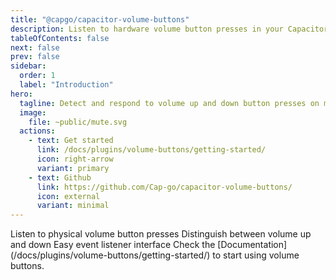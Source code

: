 ```yaml
---
title: "@capgo/capacitor-volume-buttons"
description: Listen to hardware volume button presses in your Capacitor apps.
tableOfContents: false
next: false
prev: false
sidebar:
  order: 1
  label: "Introduction"
hero:
  tagline: Detect and respond to volume up and down button presses on mobile devices for custom controls and interactions.
  image:
    file: ~public/mute.svg
  actions:
    - text: Get started
      link: /docs/plugins/volume-buttons/getting-started/
      icon: right-arrow
      variant: primary
    - text: Github
      link: https://github.com/Cap-go/capacitor-volume-buttons/
      icon: external
      variant: minimal
---
```



<CardGrid stagger>
  <Card title="Hardware Integration" icon="rocket">
    Listen to physical volume button presses
  </Card>
  <Card title="Up/Down Detection" icon="star">
    Distinguish between volume up and down
  </Card>
  <Card title="Simple API" icon="pencil">
    Easy event listener interface
  </Card>
  <Card title="Comprehensive Documentation" icon="open-book">
    Check the [Documentation](/docs/plugins/volume-buttons/getting-started/) to start using volume buttons.
  </Card>
</CardGrid>
